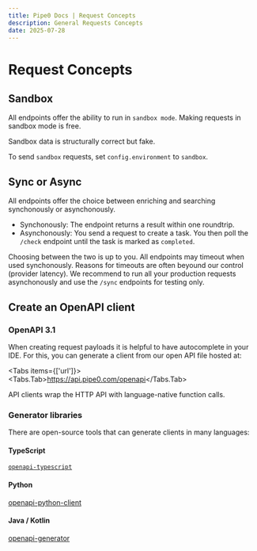 ```yaml
---
title: Pipe0 Docs | Request Concepts
description: General Requests Concepts
date: 2025-07-28
---
```


# Request Concepts

## Sandbox

All endpoints offer the ability to run in `sandbox mode`. Making requests in sandbox mode is free.

Sandbox data is structurally correct but fake.

To send `sandbox` requests, set `config.environment` to `sandbox`.

## Sync or Async

All endpoints offer the choice between enriching and searching synchonously or asynchonously.

- Synchonously: The endpoint returns a result within one roundtrip.
- Asynchonously: You send a request to create a task. You then poll the `/check` endpoint until the task is marked as `completed`.

Choosing between the two is up to you. All endpoints may timeout when used synchonously. Reasons for timeouts are often beyound 
our control (provider latency). We recommend to run all your production requests asynchonously and use the `/sync` endpoints for testing only. 

## Create an OpenAPI client

### OpenAPI 3.1

When creating request payloads it is helpful to have autocomplete in your IDE. For this, you can generate a client from 
our open API file hosted at:


<Tabs items={['url']}>
  <Tabs.Tab>https://api.pipe0.com/openapi</Tabs.Tab>
</Tabs>

API clients wrap the HTTP API with language-native function calls.

### Generator libraries

There are open-source tools that can generate clients in many languages:

#### TypeScript

[`openapi-typescript`](https://github.com/drwpow/openapi-typescript)

#### Python

[openapi-python-client](https://github.com/OpenAPITools/openapi-generator)

#### Java / Kotlin

[openapi-generator](https://github.com/OpenAPITools/openapi-generator)